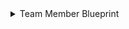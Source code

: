 <details>
  <summary>Team Member Blueprint </summary>

```json showLineNumbers
{
  "identifier": "githubTeamMember",
  "title": "Team Member",
  "icon": "Github",
  "schema": {
    "properties": {
      "all": {
        "type": "object",
        "title": "all"
      }
    },
    "required": []
  },
  "mirrorProperties": {},
  "calculationProperties": {},
  "aggregationProperties": {},
  "relations": {}
}
```
</details>
